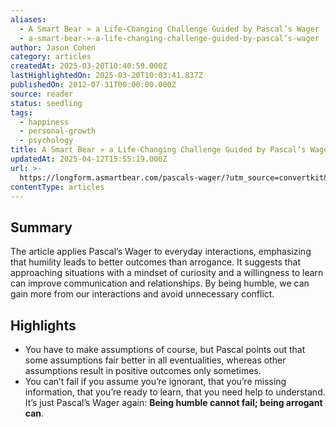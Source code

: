 ```yaml
---
aliases:
  - A Smart Bear » a Life-Changing Challenge Guided by Pascal’s Wager
  - a-smart-bear-»-a-life-changing-challenge-guided-by-pascal’s-wager
author: Jason Cohen
category: articles
createdAt: 2025-03-20T10:40:59.000Z
lastHighlightedOn: 2025-03-20T10:03:41.837Z
publishedOn: 2012-07-31T00:00:00.000Z
source: reader
status: seedling
tags:
  - happiness
  - personal-growth
  - psychology
title: A Smart Bear » a Life-Changing Challenge Guided by Pascal’s Wager
updatedAt: 2025-04-12T15:55:19.000Z
url: >-
  https://longform.asmartbear.com/pascals-wager/?utm_source=convertkit&utm_medium=email&utm_campaign=asmartbear_newsletter
contentType: articles
---
```

## Summary

The article applies Pascal’s Wager to everyday interactions, emphasizing that humility leads to better outcomes than arrogance. It suggests that approaching situations with a mindset of curiosity and a willingness to learn can improve communication and relationships. By being humble, we can gain more from our interactions and avoid unnecessary conflict.

## Highlights

- You have to make assumptions of course, but Pascal points out that some assumptions fair better in all eventualities, whereas other assumptions result in positive outcomes only sometimes.
- You can’t fail if you assume you’re ignorant, that you’re missing information, that you’re ready to learn, that you need help to understand.
  It’s just Pascal’s Wager again: **Being humble cannot fail; being arrogant can**.
